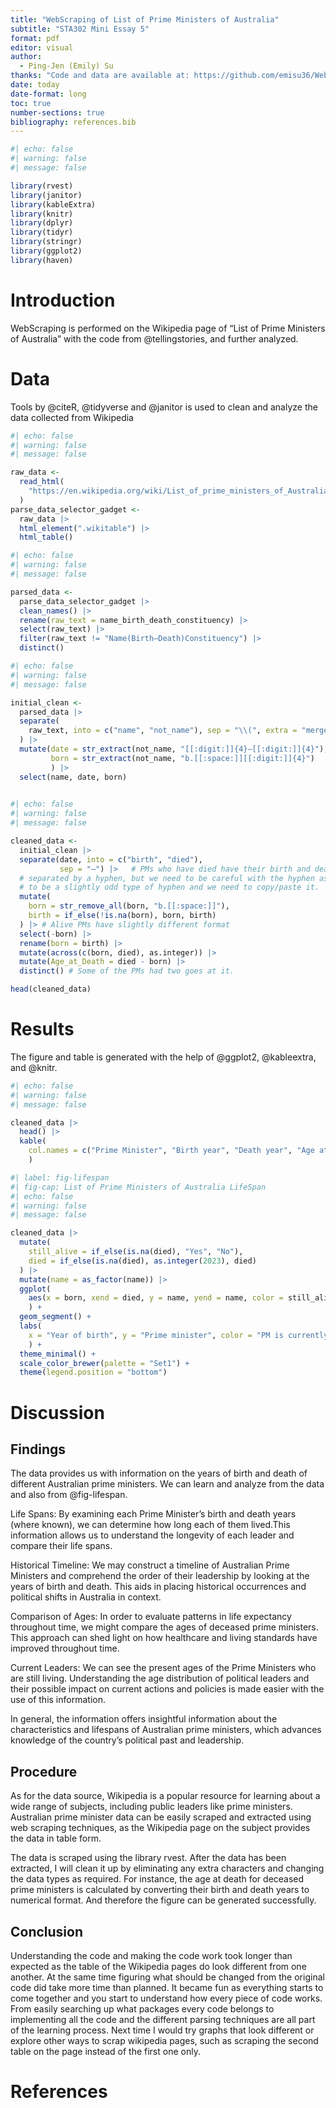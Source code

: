 ```yaml
---
title: "WebScraping of List of Prime Ministers of Australia"
subtitle: "STA302 Mini Essay 5"
format: pdf
editor: visual
author: 
  - Ping-Jen (Emily) Su
thanks: "Code and data are available at: https://github.com/emisu36/WebScraping-Australia-PM"
date: today
date-format: long
toc: true
number-sections: true
bibliography: references.bib
---
```


```r
#| echo: false
#| warning: false
#| message: false

library(rvest)
library(janitor)
library(kableExtra)
library(knitr)
library(dplyr)
library(tidyr)
library(stringr)
library(ggplot2)
library(haven)
```

\newpage

# Introduction

WebScraping is performed on the Wikipedia page of "List of Prime Ministers of Australia" with the code from @tellingstories, and further analyzed.

# Data
Tools by @citeR, @tidyverse and @janitor is used to clean and analyze the data collected from Wikipedia

```r
#| echo: false
#| warning: false
#| message: false

raw_data <-
  read_html(
    "https://en.wikipedia.org/wiki/List_of_prime_ministers_of_Australia"
  )
parse_data_selector_gadget <-
  raw_data |>
  html_element(".wikitable") |>
  html_table()

```

```r
#| echo: false
#| warning: false
#| message: false

parsed_data <-
  parse_data_selector_gadget |> 
  clean_names() |> 
  rename(raw_text = name_birth_death_constituency) |> 
  select(raw_text) |> 
  filter(raw_text != "Name(Birth–Death)Constituency") |> 
  distinct() 

```

```r
#| echo: false
#| warning: false
#| message: false

initial_clean <-
  parsed_data |>
  separate(
    raw_text, into = c("name", "not_name"), sep = "\\(", extra = "merge",
  ) |> 
  mutate(date = str_extract(not_name, "[[:digit:]]{4}–[[:digit:]]{4}"),
         born = str_extract(not_name, "b.[[:space:]][[:digit:]]{4}")
         ) |>
  select(name, date, born)
  
```

```r
#| echo: false
#| warning: false
#| message: false

cleaned_data <-
  initial_clean |>
  separate(date, into = c("birth", "died"), 
           sep = "–") |>   # PMs who have died have their birth and death years 
  # separated by a hyphen, but we need to be careful with the hyphen as it seems 
  # to be a slightly odd type of hyphen and we need to copy/paste it.
  mutate(
    born = str_remove_all(born, "b.[[:space:]]"),
    birth = if_else(!is.na(born), born, birth)
  ) |> # Alive PMs have slightly different format
  select(-born) |>
  rename(born = birth) |> 
  mutate(across(c(born, died), as.integer)) |> 
  mutate(Age_at_Death = died - born) |> 
  distinct() # Some of the PMs had two goes at it.

head(cleaned_data)
```



# Results

The figure and table is generated with the help of @ggplot2, @kableextra, and @knitr.

```r
#| echo: false
#| warning: false
#| message: false

cleaned_data |>
  head() |>
  kable(
    col.names = c("Prime Minister", "Birth year", "Death year", "Age at death")
    )
```

\newpage

```r
#| label: fig-lifespan
#| fig-cap: List of Prime Ministers of Australia LifeSpan
#| echo: false
#| warning: false
#| message: false

cleaned_data |>
  mutate(
    still_alive = if_else(is.na(died), "Yes", "No"),
    died = if_else(is.na(died), as.integer(2023), died)
  ) |>
  mutate(name = as_factor(name)) |>
  ggplot(
    aes(x = born, xend = died, y = name, yend = name, color = still_alive)
    ) +
  geom_segment() +
  labs(
    x = "Year of birth", y = "Prime minister", color = "PM is currently alive"
    ) +
  theme_minimal() +
  scale_color_brewer(palette = "Set1") +
  theme(legend.position = "bottom")
```



# Discussion

## Findings

The data provides us with information on the years of birth and death of different Australian prime ministers. We can learn and analyze from the data and also from @fig-lifespan.

Life Spans: By examining each Prime Minister's birth and death years (where known), we can determine how long each of them lived.This information allows us to understand the longevity of each leader and compare their life spans.

Historical Timeline: We may construct a timeline of Australian Prime Ministers and comprehend the order of their leadership by looking at the years of birth and death. This aids in placing historical occurrences and political shifts in Australia in context.

Comparison of Ages: In order to evaluate patterns in life expectancy throughout time, we might compare the ages of deceased prime ministers. This approach can shed light on how healthcare and living standards have improved throughout time.

Current Leaders: We can see the present ages of the Prime Ministers who are still living. Understanding the age distribution of political leaders and their possible impact on current actions and policies is made easier with the use of this information.

In general, the information offers insightful information about the characteristics and lifespans of Australian prime ministers, which advances knowledge of the country's political past and leadership.

## Procedure

As for the data source, Wikipedia is a popular resource for learning about a wide range of subjects, including public leaders like prime ministers. Australian prime minister data can be easily scraped and extracted using web scraping techniques, as the Wikipedia page on the subject provides the data in table form.

The data is scraped using the library rvest. After the data has been extracted, I will clean it up by eliminating any extra characters and changing the data types as required. For instance, the age at death for deceased prime ministers is calculated by converting their birth and death years to numerical format. And therefore the figure can be generated successfully.

## Conclusion

Understanding the code and making the code work took longer than expected as the table of the Wikipedia pages do look different from one another. At the same time figuring what should be changed from the original code did take more time than planned. It became fun as everything starts to come together and you start to understand how every piece of code works. From easily searching up what packages every code belongs to implementing all the code and the different parsing techniques are all part of the learning process. Next time I would try graphs that look different or explore other ways to scrap wikipedia pages, such as scraping the second table on the page instead of the first one only. 


\newpage


# References

